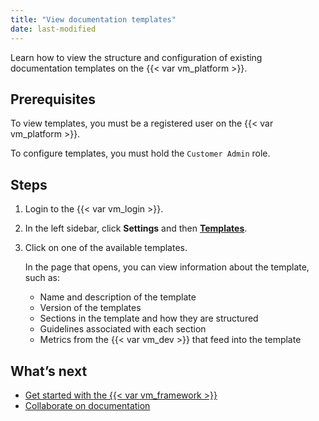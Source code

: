```yaml
---
title: "View documentation templates"
date: last-modified
---
```


Learn how to view the structure and configuration of existing documentation templates on the {{< var vm_platform >}}. 

## Prerequisites

To view templates, you must be a registered user on the {{< var vm_platform >}}.

::: {.callout-important}
To configure templates, you must hold the `Customer Admin` role. 
:::

## Steps

1. Login to the {{< var vm_login >}}.

2. In the left sidebar, click **Settings** and then [**Templates**]({{< var vm_url >}}/settings/templates).

2. Click on one of the available templates. 

   In the page that opens, you can view information about the template, such as: 

   - Name and description of the template
   - Version of the templates
   - Sections in the template and how they are structured
   - Guidelines associated with each section 
   - Metrics from the {{< var vm_dev >}} that feed into the template


<!---
## Troubleshooting

[Include any common issues or errors that may arise during the task and how to resolve them.]
--->

## What's next

- [Get started with the {{< var vm_framework >}}](get-started-developer-framework.qmd)
- [Collaborate on documentation](collaborate-with-others.qmd)
